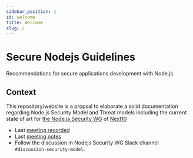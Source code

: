 ```yaml
---
sidebar_position: 1
id: welcome
title: Welcome
slug: /
---
```



# Secure Nodejs Guidelines

Recommendations for secure applications development with Node.js

## Context

This repository/website is a propsal to elaborate a solid documentation regarding Node.js Security Model and Threat models including the current state of art for [the Node.js Security WG](https://github.com/nodejs/security-wg) of [Next10](https://github.com/nodejs/next-10) 

- Last [meeting recorded](https://www.youtube.com/watch?v=MqOdY58EW7M&t=4866s)
- Last [meeting notes](https://github.com/nodejs/next-10/blob/main/meetings/summit-apr-2022.md#permissionspoliciessecurity-model)
- Follow the discussion in Nodejs Security WG Slack channel `#discussion-security-model`.
